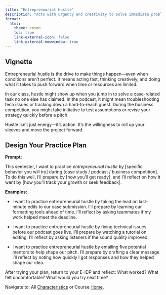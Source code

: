 ```yaml
---
title: "Entrepreneurial Hustle"
description: "Acts with urgency and creativity to solve immediate problems."
format: 
  html: 
    theme: cosmo
    toc: true
    link-external-icon: false
    link-external-newwindow: true
---
```


## Vignette

Entrepreneurial hustle is the drive to make things happen—even when conditions aren’t perfect. It means acting fast, thinking creatively, and doing what it takes to push forward when time or resources are limited.

In our class, hustle might show up when you jump in to solve a case-related task no one else has claimed. In the podcast, it might mean troubleshooting tech issues or tracking down a hard-to-reach guest. During the business competition, you might take initiative to test assumptions or revise your strategy quickly before a pitch.

Hustle isn’t just energy—it’s action. It’s the willingness to roll up your sleeves and move the project forward.

## Design Your Practice Plan

**Prompt:**

This semester, I want to practice *entrepreneurial hustle* by [specific behavior you will try] during [case study / podcast / business competition]. To do this well, I’ll prepare by [how you’ll get ready], and I’ll reflect on how it went by [how you’ll track your growth or seek feedback].

**Examples:**

- I want to practice entrepreneurial hustle by taking the lead on last-minute edits to our case submission. I’ll prepare by learning our formatting tools ahead of time. I’ll reflect by asking teammates if my work helped meet the deadline.

- I want to practice entrepreneurial hustle by fixing technical issues before our podcast goes live. I’ll prepare by watching a tutorial on editing. I’ll reflect by asking listeners if the sound quality improved.

- I want to practice entrepreneurial hustle by emailing five potential mentors to help shape our pitch. I’ll prepare by drafting a clear message. I’ll reflect by noting how quickly I got responses and how they helped shape our idea.

After trying your plan, return to your E-IDP and reflect: What worked? What felt uncomfortable? What would you try next time?

::: footer
Navigate to: All [Characteristics](https://laurenchenarides.github.io/csu-arec-224/mentors/eidp.html#instructions) or Course [Home](https://laurenchenarides.github.io/csu-arec-224/).
:::
